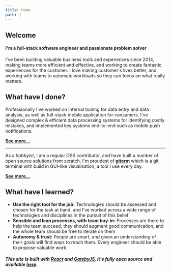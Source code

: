 ```yaml
---
title: Home
path: /
---
```


<Section>

# Welcome

#### I'm a full-stack software engineer and passionate problem solver

I've been building valuable business tools and experiences since 2014, making teams more efficient and effective, and working to create fantastic experiences for the customer. I love making customer's lives better, and working with teams to automate workloads so they can focus on what really matters.

</Section>
<Section>

## What have I done?

Professionally I've worked on internal tooling for data entry and data analysis, as well as full-stack mobile application for consumers. I've designed complex & efficient data processing systems for identifying costly mistakes, and implemented key systems end-to-end such as mobile push notifications. 

[**See more...**](/roles)

---

As a hobbyist, I am a regular OSS contributor, and have built a number of open source solutions from scratch. I'm proudest of [**giterm**](https://github.com/Nick-Lucas/giterm) which is a git terminal with build in GUI-like visualisation, a tool I use every day. 

[**See more...**](/projects)

</Section>
<Section>

## What have I learned?

* **Use the right tool for the job:** Technologies should be assessed and chosen for the task at hand, and I've worked across a wide range of technologies and disciplines in the pursuit of this belief
* **Sensible and lean processes, with team buy-in:** Processes are there to help the team succeed, they should augment good communication, and the whole team should be free to iterate on them
* **Autonomy & trust:** People are smart, and given an understanding of their goals will find ways to reach them. Every engineer should be able to propose valuable work.

</Section>
<Section>

##### This site is built with [React](https://reactjs.org/) and [GatsbyJS](https://www.gatsbyjs.org/), it's fully open source and available [here](https://github.com/Nick-Lucas/nicklucas.co.uk).
</Section>
